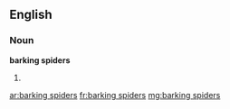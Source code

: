 ==English==

===Noun===
'''barking spiders'''
# {{plural of|barking spider}}

[[ar:barking spiders]]
[[fr:barking spiders]]
[[mg:barking spiders]]